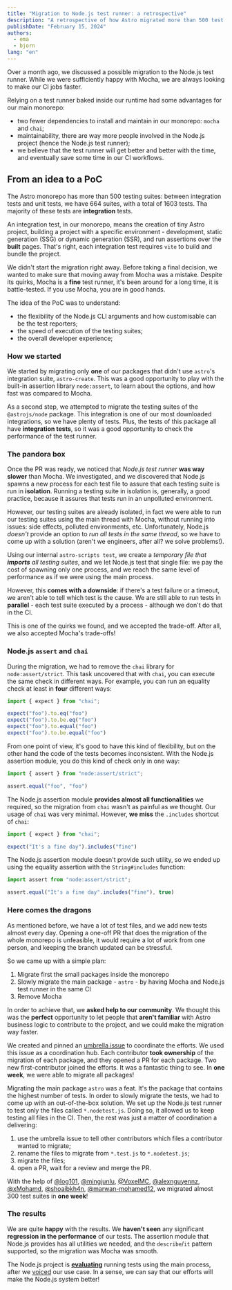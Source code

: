 ```yaml
---
title: "Migration to Node.js test runner: a retrospective"
description: "A retrospective of how Astro migrated more than 500 test suites from Mocha to Node.js test runner."
publishDate: "February 15, 2024"
authors:
  - ema
  - bjorn
lang: "en"
---
```


Over a month ago, we discussed a possible migration to the Node.js test runner. While we were sufficiently happy with Mocha, we are always looking to make our CI jobs faster.

Relying on a test runner baked inside our runtime had some advantages for our main monorepo:
- two fewer dependencies to install and maintain in our monorepo: `mocha` and `chai`;
- maintainability, there are way more people involved in the Node.js project (hence the Node.js test runner);
- we believe that the test runner will get better and better with the time, and eventually save some time in our CI workflows.

## From an idea to a PoC

The Astro monorepo has more than 500 testing suites: between integration tests and unit tests, we have 664 suites, with a total of 1603 tests. Tha majority of these tests are **integration** tests.

An integration test, in our monorepo, means the creation of tiny Astro project, building a project with a specific environment - development, static generation (SSG) or dynamic generation (SSR), and run assertions over the **built** pages. That's right, each integration test requires `vite` to build and bundle the project.

We didn't start the migration right away. Before taking a final decision, we wanted to make sure that moving away from Mocha was a mistake. Despite its quirks, Mocha is a **fine** test runner, it's been around for a long time, it is battle-tested. If you use Mocha, you are in good hands.

The idea of the PoC was to understand:
- the flexibility of the Node.js CLI arguments and how customisable can be the test reporters;
- the speed of execution of the testing suites;
- the overall developer experience;


### How we started

We started by migrating only **one** of our packages that didn't use `astro`'s integration suite, `astro-create`. This was a good opportunity to play with the built-in assertion library `node:assert`, to learn about the options, and how fast was compared to Mocha.

[//]: # (Here Bjorn can talk about the PoC: why we created the astro-script test, and maybe a small explanation )

As a second step, we attempted to migrate the testing suites of the `@astrojs/node` package. This integration is one of our most downloaded integrations, so we have plenty of tests. Plus, the tests of this package all have **integration tests**, so it was a good opportunity to check the performance of the test runner.

### The pandora box

Once the PR was ready, we noticed that _Node.js test runner_ **was way slower** than Mocha. We investigated, and we discovered that Node.js spawns a new process for each test file to assure that each testing suite is run in **isolation**. Running a testing suite in isolation is, generally, a good practice, because it assures that tests run in an unpolluted environment.

However, our testing suites are already isolated, in fact we were able to run our testing suites using the main thread with Mocha, without running into issues: side effects, polluted environments, etc. Unfortunately, Node.js _doesn't_ provide an option to _run all tests in the same thread_, so we have to come up with a solution (aren't we engineers, after all? we solve problems!).

Using our internal `astro-scripts test`, we create a _temporary file that **imports** all testing suites_, and we let Node.js test that single file: we pay the cost of spawning only one process, and we reach the same level of performance as if we were using the main process.

However, this **comes with a downside**: if there's a test failure or a timeout, we aren't able to tell which test is the cause. We are still able to run tests in **parallel** - each test suite executed by a process - although we don't do that in the CI.

This is one of the quirks we found, and we accepted the trade-off. After all, we also accepted Mocha's trade-offs!

### Node.js `assert` and `chai`

During the migration, we had to remove the `chai` library for `node:assert/strict`. This task uncovered that with `chai`, you can execute the same check in different ways. For example, you can run an equality check at least in **four** different ways:

```js
import { expect } from "chai";

expect("foo").to.eq("foo")
expect("foo").to.be.eq("foo")
expect("foo").to.equal("foo")
expect("foo").to.be.equal("foo")
```

From one point of view, it's good to have this kind of flexibility, but on the other hand the code of the tests becomes inconsistent. With the Node.js assertion module, you do this kind of check only in one way:

```js
import { assert } from "node:assert/strict";

assert.equal("foo", "foo")
```

The Node.js assertion module **provides almost all functionalities** we required, so the migration from `chai` wasn't as painful as we thought. Our usage of `chai` was very minimal. However, **we miss** the `.includes` shortcut of `chai`:

```js
import { expect } from "chai";

expect("It's a fine day").includes("fine")
```

The Node.js assertion module doesn't provide such utility, so we ended up using the equality assertion with the `String#includes` function:

```js
import assert from "node:assert/strict";

assert.equal("It's a fine day".includes("fine"), true)
```

### Here comes the dragons

As mentioned before, we have a lot of test files, and we add new tests almost every day. Opening a one-off PR that does the migration of the whole monorepo is unfeasible, it would require a lot of work from one person, and keeping the branch updated can be stressful.

So we came up with a simple plan:
1. Migrate first the small packages inside the monorepo
2. Slowly migrate the main package - `astro` - by having Mocha and Node.js test runner in the same CI
3. Remove Mocha

In order to achieve that, we **asked help to our community**. We thought this was the **perfect** opportunity to let people that **aren't familiar** with Astro business logic to contribute to the project, and we could make the migration way faster.

We created and pinned an [umbrella issue](https://github.com/withastro/astro/issues/9873) to coordinate the efforts. We used this issue as a coordination hub. Each contributor **took ownership** of the migration of each package, and they opened a PR for each package. Two new first-contributor joined the efforts. It was a fantastic thing to see. In **one week**, we were able to migrate all packages!

Migrating the main package `astro` was a feat. It's the package that contains the highest number of tests. In order to slowly migrate the tests, we had to come up with an out-of-the-box solution. We set up the Node.js test runner to test only the files called `*.nodetest.js`. Doing so, it allowed us to keep testing all files in the CI. Then, the rest was just a matter of coordination a delivering:
1. use the umbrella issue to tell other contributors which files a contributor wanted to migrate;
2. rename the files to migrate from `*.test.js` to `*.nodetest.js`;
3. migrate the files;
4. open a PR, wait for a review and merge the PR.

With the help of [@log101](https://github.com/log101), [@mingjunlu](https://github.com/mingjunlu), [@VoxelMC](https://github.com/VoxelMC), [@alexnguyennz](https://github.com/alexnguyennz), [@xMohamd](https://github.com/xMohamd), [@shoaibkh4n](https://github.com/shoaibkh4n), [@marwan-mohamed12](https://github.com/marwan-mohamed12), we migrated almost 300 test suites in **one week**!

### The results

We are quite **happy** with the results. We **haven't seen** any significant **regression in the performance** of our tests. The assertion module that Node.js provides has all utilities we needed, and the `describe`/`it` pattern supported, so the migration was Mocha was smooth.

The Node.js project is [**evaluating**](https://github.com/nodejs/node/pull/51579) running tests using the main process, after we [voiced](https://github.com/nodejs/node/issues/51548) our use case. In a sense, we can say that our efforts will make the Node.js system better!

